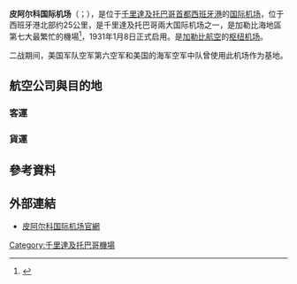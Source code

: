 {{多個問題|
{{Expand language|time=2016-04-06T07:22:56+00:00}}
{{Expand|time=2016-04-06T03:17:25+00:00}}
}}
{{noteTA
|T=zh-cn:皮阿尔科国际机场; zh-hk:皮亞爾科國際機場; zh-tw:皮亞爾科國際機場; zh-sg:皮亞爾科國際機場
|1=zh-cn:皮阿尔科; zh-hk:皮亞爾科; zh-tw:皮亞爾科; zh-sg:皮亞爾科
}}
{{Infobox Airport 
| airport_name = <center>皮阿尔科国际机场<br><small>Piarco International Airport</small></center>
| photo        = PiarcoPan.bmp.jpg
| IATA         = POS
| ICAO         = TTPP
| type         = [[民用航空|民用]] 
| run by       = 
| city-served  = [[西班牙港|西班牙港]]
| elevation    = 
| website      = [http://www.tntairports.com/piarco/index.html 	tntairports.com]
| coordinates  = 
| metric-elev  = 
| metric-rwy   = 
| r1-number    = 10/28
| r1-length-f  = 10,500
| r1-length-m  = 3,200
| r1-surface   = [[瀝青|瀝青]]
| stat-year    = 2010
| stat1-header = 國際旅客流量
| stat1-data = 1,621,584
| stat2-header = 國內旅客流量
| stat2-data = 	629,560
| footnotes    = Source: DAFIF<ref>[http://worldaerodata.com/wad.cgi?id=TD84748&sch=TTPP  "World Aero Data: PIARCO -- TTPP"]</ref>
}}
'''皮阿尔科国际机场'''（{{lang-en|Piarco International Airport}}；{{airport codes|POS|TTPP}}），是位于[[千里達及托巴哥|千里達及托巴哥]][[首都|首都]][[西班牙港|西班牙港]]的[[国际机场|国际机场]]，位于西班牙港北部约25公里，是千里達及托巴哥兩大国际机场之一，是加勒比海地區第七大最繁忙的機場<ref>{{Cite web |url=https://en.wikipedia.org/wiki/List_of_the_busiest_airports_in_the_Caribbean |title=List of the busiest airports in the Caribbean |access-date=2016-04-06 |archive-date=2021-04-10 |archive-url=https://web.archive.org/web/20210410231334/http://en.wikipedia.org/wiki/List_of_the_busiest_airports_in_the_Caribbean |dead-url=no }}</ref>，1931年1月8日正式启用。是[[加勒比航空|加勒比航空]]的[[枢纽机场|枢纽机场]]。

二战期间，美国军队空军第六空军和美国的海军空军中队曾使用此机场作为基地。
==航空公司與目的地==
=== 客運 ===
{{Airport-dest-list
|{{nowrap|{{flagicon|TTO}} [[加勒比航空|加勒比航空]]（BW）}}|'''國內線：'''{{tsl|en|Arthur Napoleon Raymond Robinson International Airport||托巴哥}}<BR>'''中美洲：'''{{flagicon|ATG}}[[維爾伯德國際機場|安地卡]]、{{flagicon|巴貝多}}[[格蘭特利·亞當斯國際機場|巴貝多]]、{{flagicon|CUW}}[[庫拉索國際機場|庫拉索]]、{{flagicon|格瑞那達}}{{tsl|en|Maurice Bishop International Airport||格瑞那達}}、{{flagicon|JAM}}[[诺曼·曼利国际机场|京斯敦]]、{{flagicon|聖露西亞}}{{tsl|en|George F. L. Charles Airport||聖露西亞}}、{{flagicon|巴哈馬}}[[林丁平德林国际机场|拿索]]、{{flagicon|古巴}}[[何塞·馬蒂國際機場|哈瓦那]]、{{flagicon|VCT}}[[雅蓋國際機場|聖文森]]<BR>'''北美洲：'''{{flagicon|USA}}[[劳德代尔堡-好莱坞国际机场|勞德岱堡/好萊塢]]、{{flagicon|USA}}[[邁亞密國際機場|邁阿密]]、{{flagicon|USA}}[[約翰·甘迺迪國際機場|紐約-甘迺迪]]、{{flagicon|USA}}[[奧蘭多國際機場|奧蘭多]]、{{flagicon|CAN}}[[多倫多皮爾遜國際機場|多倫多]]<BR>'''南美洲：'''{{flagicon|蓋亞那}}[[喬治敦國際機場|喬治敦]]、{{flagicon|委內瑞拉}}[[邁克蒂亞西蒙·玻利瓦爾國際機場|卡拉卡斯]]、{{flagicon|SUR}}[[約翰·阿道夫·彭格爾國際機場|巴拉馬利波]]、{{flagicon|SXM}}[[朱麗安娜公主國際機場|聖馬丁島]]
|{{flagicon|ATG}} {{link-en|LIAT|LIAT}}（LI）| {{flagicon|巴貝多}}[[格蘭特利·亞當斯國際機場|巴貝多]]、{{flagicon|聖露西亞}}{{tsl|en|George F. L. Charles Airport||聖露西亞}}、{{flagicon|VCT}}[[雅蓋國際機場|聖文森]]、{{flagicon|格瑞那達}}{{tsl|en|Maurice Bishop International Airport||聖喬治}}
|{{flagicon|PAN}} [[巴拿馬航空|巴拿馬航空]]（CM）| [[托庫門國際機場|巴拿馬市]]
|{{flagicon|SUR}} [[蘇利南航空|蘇利南航空]]（PY）|[[庫拉索國際機場|庫拉索]]、[[約翰·阿道夫·彭格爾國際機場|巴拉馬利波]]
|{{flagicon|USA}} [[美國航空|美國航空]]（AA）<BR>【[[寰宇一家|寰宇一家]]】|[[邁亞密國際機場|邁阿密]]
|{{flagicon|USA}} [[聯合航空|聯合航空]]（UA）<BR>【[[星空聯盟|星空聯盟]]】|[[喬治·布什洲際機場|休士頓]]、[[紐華克自由國際機場|紐華克]]
|{{flagicon|USA}} [[捷藍航空|捷藍航空]]（B6）|[[劳德代尔堡-好莱坞国际机场|勞德岱堡/好萊塢]]、[[約翰·甘迺迪國際機場|紐約-甘迺迪]]
|{{flagicon|CAN}} [[加拿大胭脂航空|加拿大胭脂航空]]（RV）<BR>【[[星空聯盟|星空聯盟]]】|[[多倫多皮爾遜國際機場|多倫多]]
|{{flagicon|CAN}} [[西捷航空|西捷航空]]（WS）|[[多倫多皮爾遜國際機場|多倫多]]
|{{flagicon|UK}} [[英國航空|英國航空]]（BA）<BR>【[[寰宇一家|寰宇一家]]】| [[蓋威克機場|倫敦-蓋威克]]
}}
===貨運===
{{Airport-dest-list
|{{nowrap|{{flagicon|TTO}} [[加勒比航空|加勒比航空货运]]}}|{{flagicon|巴貝多}}[[格蘭特利·亞當斯國際機場|巴貝多]]、{{flagicon|蓋亞那}}[[喬治敦國際機場|喬治敦]]、{{flagicon|USA}}[[邁亞密國際機場|邁阿密]]
|{{flagicon|USA}} {{link-en|美捷國際|Amerijet International}}|[[邁亞密國際機場|邁阿密]]、{{flagicon|巴貝多}}[[格蘭特利·亞當斯國際機場|巴貝多]]、{{flagicon|多明尼加}}[[亞美利加國際機場|聖多明哥]]、{{flagicon|多明尼加}}{{tsl|en|Cibao International Airport||聖地牙哥}}、{{flagicon|委內瑞拉}}{{tsl|en|General José Antonio Anzoátegui International Airport||巴塞羅那}}、{{flagicon|委內瑞拉}}{{tsl|en|La Chinita International Airport||馬拉開波}}、{{flagicon|蓋亞那}}[[喬治敦國際機場|喬治敦]]
|{{flagicon|USA}} {{link-en|美國飛行航空|Ameriflight}}|{{flagicon|PRI}}{{tsl|en|Rafael Hernández Airport||阿瓜迪亞}}
|{{flagicon|USA}} [[聯邦快遞航空|聯邦快遞]]<BR>{{small|由{{link-en|山航空貨運|Mountain Air Cargo}}營運}}|{{flagicon|PRI}}{{tsl|en|Rafael Hernández Airport||阿瓜迪亞}}
|{{flagicon|德國}} [[DHL|DHL]]<BR>{{small|由{{flagicon|委內瑞拉}}{{link-en|Vensecar國際|Vensecar Internacional}}營運}}|[[邁克蒂亞西蒙·玻利瓦爾國際機場|卡拉卡斯]]、{{flagicon|巴貝多}}[[格蘭特利·亞當斯國際機場|巴貝多]]
}}
==參考資料==
{{reflist}}
==外部連結==
* [https://web.archive.org/web/20120630184846/http://www.tntairports.com/piarco/index.html 皮阿尔科国际机场官網]
[[Category:千里達及托巴哥機場|Category:千里達及托巴哥機場]]